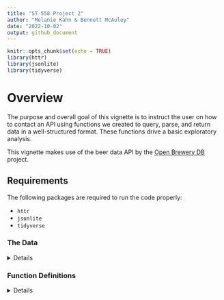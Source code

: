 ```yaml
---
title: "ST 558 Project 2"
author: "Melanie Kahn & Bennett McAuley"
date: "2022-10-02"
output: github_document
---
```


```r
knitr::opts_chunk$set(echo = TRUE)
library(httr)
library(jsonlite)
library(tidyverse)
```


# Overview

The purpose and overall goal of this vignette is to instruct the user on how to contact an API using functions we created to query, parse, and return data in a well-structured format. These functions drive a basic exploratory analysis.

This vignette makes use of the beer data API by the [Open Brewery DB](https://www.openbrewerydb.org/faq) project.

## Requirements

The following packages are required to run the code properly:

- `httr`
- `jsonlite`
- `tidyverse`

### The Data

<details>
The brewery data from Open Brewery DB features information on breweries, cideries, brewpubs, and bottleshops around the world. Using the `GET` function from the `httr` package, a list of breweries is returned. Let's explore the contents to get a better understanding of the structure.

```r
library(httr)
breweries <- GET("https://api.openbrewerydb.org/breweries")
str(breweries, max.level = 1)
```
</details>




### Function Definitions

<details>
This section is dedicated to showcasing all of the functions go into contacting the API, querying data, and performing our basic exploratory analysis.

#### Get_OB_DataFrame

```r
Get_OB_DataFrame <- function(search_by, input) {
  if (search_by %in% c("city", "state", "country", "type", "name")) {
    query <- GET(paste0("https://api.openbrewerydb.org/breweries?by_", search_by, "=", input))
  } else stop("Invalid search category. Please use one of these options: 'city', 'state', 'country', 'type' or 'name'.")
  
  query_parse <- fromJSON(rawToChar(query$content))
  
  dt <- as_tibble(query_parse) %>%
    select(id, name, brewery_type, street, city, state, county_province, country)
  
  return(dt)
}
```
</details>


